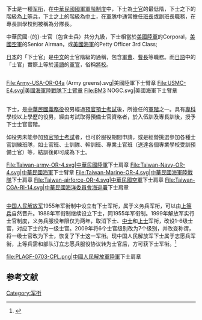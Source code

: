 '''下士'''是一種[[軍階|军衔]]，在[[中華民國國軍|中華民國國軍]][[中華民國國軍軍階|軍階制度]]中，下士為[[士官|士官]]的最低階，下士之下的階級為[[上等兵|上等兵]]，下士之上的階級為[[中士|中士]]，在[[軍隊|軍隊]]中通常擔任[[班長|班長]]或副班長職務，在專長訓學校則被稱為分隊長。

中華民國-{的}-士官（包含士兵）共分九級，下士相當於[[美國陸軍|美國陸軍]]的Corporal，[[美國空軍|美國空軍]]的Senior Airman，或[[美國海軍|美國海軍]]的Petty Officer 3rd Class;
 
[[日本|日本]]的「下士官」是[[中文|中文]]的士官階級的通稱，包含[[軍曹|軍曹]]、[[曹長|曹長]]等職務。而[[日語|日語]]中的「士官」實際上等於[[漢語|漢語]]的[[軍官|軍官]]，俗稱[[將校|將校]]。

== {{USA}} ==
<gallery>
File:Army-USA-OR-04a (Army greens).svg|美國陸軍下士臂章
File:USMC-E4.svg|美國海軍陸戰隊下士臂章
File:BM3 NOGC.svg|美國海軍下士臂章
</gallery>

== {{ROC}} ==
{{seealso|中華民國國軍軍階}}
下士，是[[中華民國|中華民國]][[義務役|義務役]]役男經過[[預官預士考試|預官預士考試]]後，所擔任的[[軍階|軍階]]之一。具有[[專科|專科]]學校以上學歷的役男，經由考試取得預備士官資格者，於入伍訓及專長訓後，授予下士士官官階。

如役男未能參加[[預官預士考試|預官預士考試]]者，也可於服役期間申請，或是經營挑選參加各種士官訓練班隊，如士官班、士訓隊、幹訓班、專業士官班（送達各個專業學校受訓預備士官）等，結訓後即可成為下士。

<gallery>
File:Taiwan-army-OR-4.svg|[[中華民國陸軍|中華民國陸軍]]下士肩章
File:Taiwan-Navy-OR-4.svg|[[中華民國海軍|中華民國海軍]]下士臂章
File:Taiwan-Marine-OR-4.svg|[[中華民國海軍陸戰隊|中華民國海軍陸戰隊]]下士肩章
File:Taiwan-airforce-OR-4.svg|[[中華民國空軍|中華民國空軍]]下士肩章
File:Taiwan-CGA-RI-14.svg|[[中華民國|中華民國]][[海洋委員會海巡署|海洋委員會海巡署]]下士肩章
</gallery>

== {{PRC}} ==
[[中国人民解放军|中国人民解放军]]1955年军衔制中设立有下士军衔，属于义务兵军衔，可以由[[上等兵|上等兵]]自然晋升。1988年军衔制继续设立下士，同1955年军衔制。1999年解放军实行士官制度，义务兵服役年限仅为两年，取消下士、[[中士|中士]]和[[上士|上士]]军衔，改设1-6级士官，对应下士的为一级士官。2009年将6个士官级别改为7个级别，并改变称谓，将一级士官改为下士，恢复了下士这一军衔。现中国人民解放军下士属于志愿兵军衔，上等兵需和部队订立志愿兵服役协议转为士官后，方可获下士军衔。<ref name="军服甲">{{cite book|author1=徐平主编|title=中国百年军服|publisher=金城出版社|location=北京|isbn=9787800846793|accessdate=2017-08-22|language=zh-cn}}</ref>
<gallery>
file:PLAGF-0703-CPL.png|[[中國人民解放軍陸軍|中國人民解放軍陸軍]]下士肩章
</gallery>

== 参考文献 ==
<div class="references-small">
<references />
</div>

{{MilitaryRank}}

{{mil-stub}}

[[Category:军衔|Category:军衔]]